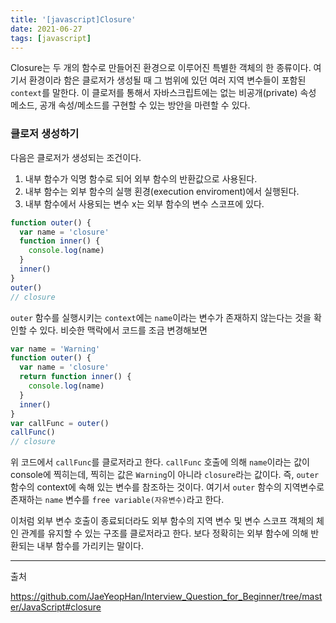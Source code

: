 ```yaml
---
title: '[javascript]Closure'
date: 2021-06-27
tags: [javascript]
---
```


Closure는 두 개의 함수로 만들어진 환경으로 이루어진 특별한 객체의 한 종류이다. 여기서 환경이라 함은 클로저가 생성될 때 그 범위에 있던 여러 지역 변수들이 포함된 `context`를 말한다. 이 클로저를 통해서 자바스크립트에는 없는 비공개(private) 속성 메소드, 공개 속성/메소드를 구현할 수 있는 방안을 마련할 수 있다.

### 클로저 생성하기

다음은 클로저가 생성되는 조건이다.

1. 내부 함수가 익명 함수로 되어 외부 함수의 반환값으로 사용된다.
2. 내부 함수는 외부 함수의 실행 횐경(execution enviroment)에서 실행된다.
3. 내부 함수에서 사용되는 변수 x는 외부 함수의 변수 스코프에 있다.

```javascript
function outer() {
  var name = 'closure'
  function inner() {
    console.log(name)
  }
  inner()
}
outer()
// closure
```

`outer` 함수를 실행시키는 `context`에는 `name`이라는 변수가 존재하지 않는다는 것을 확인할 수 있다. 비슷한 맥락에서 코드를 조금 변경해보면

```javascript
var name = 'Warning'
function outer() {
  var name = 'closure'
  return function inner() {
    console.log(name)
  }
  inner()
}
var callFunc = outer()
callFunc()
// closure
```

위 코드에서 `callFunc`를 클로저라고 한다. `callFunc` 호출에 의해 `name`이라는 값이 console에 찍히는데, 찍히는 값은 `Warning`이 아니라 `closure`라는 값이다. 즉, `outer` 함수의 context에 속해 있는 변수를 참조하는 것이다. 여기서 `outer` 함수의 지역변수로 존재하는 `name` 변수를 `free variable(자유변수)`라고 한다.

이처럼 외부 변수 호출이 종료되더라도 외부 함수의 지역 변수 및 변수 스코프 객체의 체인 관계를 유지할 수 있는 구조를 클로저라고 한다. 보다 정확히는 외부 함수에 의해 반환되는 내부 함수를 가리키는 말이다.

---

출처

https://github.com/JaeYeopHan/Interview_Question_for_Beginner/tree/master/JavaScript#closure
